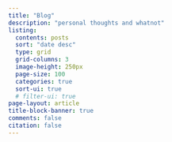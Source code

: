 ```yaml
---
title: "Blog"
description: "personal thoughts and whatnot"
listing:
  contents: posts
  sort: "date desc"
  type: grid
  grid-columns: 3
  image-height: 250px
  page-size: 100
  categories: true
  sort-ui: true
  # filter-ui: true
page-layout: article
title-block-banner: true
comments: false
citation: false
---
```



